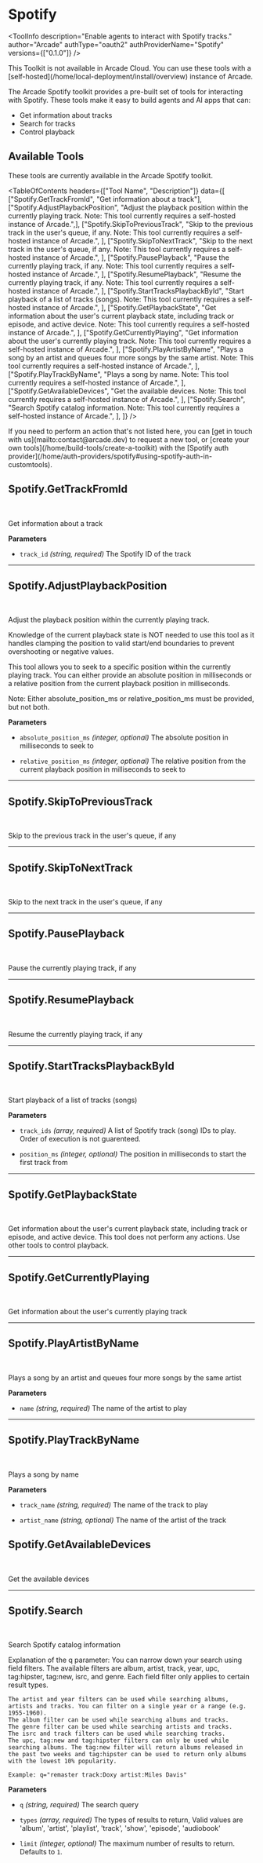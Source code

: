 # Spotify


<ToolInfo
  description="Enable agents to interact with Spotify tracks."
  author="Arcade"
  authType="oauth2"
  authProviderName="Spotify"
  versions={["0.1.0"]}
/>

<Warning>
  This Toolkit is not available in Arcade Cloud. You can use these tools with a [self-hosted](/home/local-deployment/install/overview) instance of Arcade.
</Warning>

<Badges repo="arcadeai/arcade_spotify" />

The Arcade Spotify toolkit provides a pre-built set of tools for interacting with Spotify. These tools make it easy to build agents and AI apps that can:

- Get information about tracks
- Search for tracks
- Control playback

## Available Tools

These tools are currently available in the Arcade Spotify toolkit.

<TableOfContents
  headers={["Tool Name", "Description"]}
  data={[
    ["Spotify.GetTrackFromId", "Get information about a track"],
    ["Spotify.AdjustPlaybackPosition", "Adjust the playback position within the currently playing track. Note: This tool currently requires a self-hosted instance of Arcade.",],
    ["Spotify.SkipToPreviousTrack", "Skip to the previous track in the user's queue, if any. Note: This tool currently requires a self-hosted instance of Arcade.", ],
    ["Spotify.SkipToNextTrack", "Skip to the next track in the user's queue, if any. Note: This tool currently requires a self-hosted instance of Arcade.", ],
    ["Spotify.PausePlayback", "Pause the currently playing track, if any. Note: This tool currently requires a self-hosted instance of Arcade.", ],
    ["Spotify.ResumePlayback", "Resume the currently playing track, if any. Note: This tool currently requires a self-hosted instance of Arcade.", ],
    ["Spotify.StartTracksPlaybackById", "Start playback of a list of tracks (songs). Note: This tool currently requires a self-hosted instance of Arcade.", ],
    ["Spotify.GetPlaybackState", "Get information about the user's current playback state, including track or episode, and active device. Note: This tool currently requires a self-hosted instance of Arcade.", ],
    ["Spotify.GetCurrentlyPlaying", "Get information about the user's currently playing track. Note: This tool currently requires a self-hosted instance of Arcade.", ],
    ["Spotify.PlayArtistByName", "Plays a song by an artist and queues four more songs by the same artist. Note: This tool currently requires a self-hosted instance of Arcade.", ],
    ["Spotify.PlayTrackByName", "Plays a song by name. Note: This tool currently requires a self-hosted instance of Arcade.", ],
    ["Spotify.GetAvailableDevices", "Get the available devices. Note: This tool currently requires a self-hosted instance of Arcade.", ],
    ["Spotify.Search", "Search Spotify catalog information. Note: This tool currently requires a self-hosted instance of Arcade.", ],
  ]}
/>

<Tip>
  If you need to perform an action that's not listed here, you can [get in touch
  with us](mailto:contact@arcade.dev) to request a new tool, or [create your
  own tools](/home/build-tools/create-a-toolkit) with the [Spotify auth
  provider](/home/auth-providers/spotify#using-spotify-auth-in-customtools).
</Tip>

## Spotify.GetTrackFromId

<br />
<TabbedCodeBlock
  tabs={[
    {
      label: "Call the Tool with User Authorization",
      content: {
        Python: [
          "/examples/integrations/mcp-servers/spotify/get_track_from_id_example_call_tool.py",
        ],
        JavaScript: [
          "/examples/integrations/mcp-servers/spotify/get_track_from_id_example_call_tool.js",
        ],
      },
    }
  ]}
/>

Get information about a track

**Parameters**

- `track_id` _(string, required)_ The Spotify ID of the track

---

## Spotify.AdjustPlaybackPosition

<br />
<TabbedCodeBlock
  tabs={[
    {
      label: "Call the Tool with User Authorization",
      content: {
        Python: [
          "/examples/integrations/mcp-servers/spotify/adjust_playback_position_example_call_tool.py",
        ],
        JavaScript: [
          "/examples/integrations/mcp-servers/spotify/adjust_playback_position_example_call_tool.js",
        ],
      },
    }
  ]}
/>

Adjust the playback position within the currently playing track.

Knowledge of the current playback state is NOT needed to use this tool as it handles clamping the position to valid start/end boundaries to prevent overshooting or negative values.

This tool allows you to seek to a specific position within the currently playing track. You can either provide an absolute position in milliseconds or a relative position from the current playback position in milliseconds.

Note: Either absolute_position_ms or relative_position_ms must be provided, but not both.

**Parameters**

- `absolute_position_ms` _(integer, optional)_ The absolute position in milliseconds to seek to

- `relative_position_ms` _(integer, optional)_ The relative position from the current playback position in milliseconds to seek to

---

## Spotify.SkipToPreviousTrack

<br />
<TabbedCodeBlock
  tabs={[
    {
      label: "Call the Tool with User Authorization",
      content: {
        Python: [
          "/examples/integrations/mcp-servers/spotify/skip_to_previous_track_example_call_tool.py",
        ],
        JavaScript: [
          "/examples/integrations/mcp-servers/spotify/skip_to_previous_track_example_call_tool.js",
        ],
      },
    }
  ]}
/>

Skip to the previous track in the user's queue, if any

---

## Spotify.SkipToNextTrack

<br />
<TabbedCodeBlock
  tabs={[
    {
      label: "Call the Tool with User Authorization",
      content: {
        Python: [
          "/examples/integrations/mcp-servers/spotify/skip_to_next_track_example_call_tool.py",
        ],
        JavaScript: [
          "/examples/integrations/mcp-servers/spotify/skip_to_next_track_example_call_tool.js",
        ],
      },
    }
  ]}
/>

Skip to the next track in the user's queue, if any

---

## Spotify.PausePlayback

<br />
<TabbedCodeBlock
  tabs={[
    {
      label: "Call the Tool with User Authorization",
      content: {
        Python: [
          "/examples/integrations/mcp-servers/spotify/pause_playback_example_call_tool.py",
        ],
        JavaScript: [
          "/examples/integrations/mcp-servers/spotify/pause_playback_example_call_tool.js",
        ],
      },
    }
  ]}
/>

Pause the currently playing track, if any

---

## Spotify.ResumePlayback

<br />
<TabbedCodeBlock
  tabs={[
    {
      label: "Call the Tool with User Authorization",
      content: {
        Python: [
          "/examples/integrations/mcp-servers/spotify/resume_playback_example_call_tool.py",
        ],
        JavaScript: [
          "/examples/integrations/mcp-servers/spotify/resume_playback_example_call_tool.js",
        ],
      },
    }
  ]}
/>

Resume the currently playing track, if any

---

## Spotify.StartTracksPlaybackById

<br />
<TabbedCodeBlock
  tabs={[
    {
      label: "Call the Tool with User Authorization",
      content: {
        Python: [
          "/examples/integrations/mcp-servers/spotify/start_tracks_playback_by_id_example_call_tool.py",
        ],
        JavaScript: [
          "/examples/integrations/mcp-servers/spotify/start_tracks_playback_by_id_example_call_tool.js",
        ],
      },
    }
  ]}
/>

Start playback of a list of tracks (songs)

**Parameters**

- `track_ids` _(array, required)_ A list of Spotify track (song) IDs to play. Order of execution is not guarenteed.

- `position_ms` _(integer, optional)_ The position in milliseconds to start the first track from

---

## Spotify.GetPlaybackState

<br />
<TabbedCodeBlock
  tabs={[
    {
      label: "Call the Tool with User Authorization",
      content: {
        Python: [
          "/examples/integrations/mcp-servers/spotify/get_playback_state_example_call_tool.py",
        ],
        JavaScript: [
          "/examples/integrations/mcp-servers/spotify/get_playback_state_example_call_tool.js",
        ],
      },
    }
  ]}
/>

Get information about the user's current playback state, including track or episode, and active device. This tool does not perform any actions. Use other tools to control playback.

---

## Spotify.GetCurrentlyPlaying

<br />
<TabbedCodeBlock
  tabs={[
    {
      label: "Call the Tool with User Authorization",
      content: {
        Python: [
          "/examples/integrations/mcp-servers/spotify/get_currently_playing_example_call_tool.py",
        ],
        JavaScript: [
          "/examples/integrations/mcp-servers/spotify/get_currently_playing_example_call_tool.js",
        ],
      },
    }
  ]}
/>

Get information about the user's currently playing track

---

## Spotify.PlayArtistByName

<br />
<TabbedCodeBlock
  tabs={[
    {
      label: "Call the Tool with User Authorization",
      content: {
        Python: [
          "/examples/integrations/mcp-servers/spotify/play_artist_by_name_example_call_tool.py",
        ],
        JavaScript: [
          "/examples/integrations/mcp-servers/spotify/play_artist_by_name_example_call_tool.js",
        ],
      },
    }
  ]}
/>

Plays a song by an artist and queues four more songs by the same artist

**Parameters**

- `name` _(string, required)_ The name of the artist to play

---

## Spotify.PlayTrackByName

<br />
<TabbedCodeBlock
  tabs={[
    {
      label: "Call the Tool with User Authorization",
      content: {
        Python: [
          "/examples/integrations/mcp-servers/spotify/play_track_by_name_example_call_tool.py",
        ],
        JavaScript: [
          "/examples/integrations/mcp-servers/spotify/play_track_by_name_example_call_tool.js",
        ],
      },
    }
  ]}
/>

Plays a song by name

**Parameters**

- `track_name` _(string, required)_ The name of the track to play

- `artist_name` _(string, optional)_ The name of the artist of the track

## Spotify.GetAvailableDevices

<br />
<TabbedCodeBlock
  tabs={[
    {
      label: "Call the Tool with User Authorization",
      content: {
        Python: [
          "/examples/integrations/mcp-servers/spotify/get_available_devices_example_call_tool.py",
        ],
        JavaScript: [
          "/examples/integrations/mcp-servers/spotify/get_available_devices_example_call_tool.js",
        ],
      },
    }
  ]}
/>

Get the available devices

---

## Spotify.Search

<br />
<TabbedCodeBlock
  tabs={[
    {
      label: "Call the Tool with User Authorization",
      content: {
        Python: [
          "/examples/integrations/mcp-servers/spotify/search_example_call_tool.py",
        ],
        JavaScript: [
          "/examples/integrations/mcp-servers/spotify/search_example_call_tool.js",
        ],
      },
    }
  ]}
/>

Search Spotify catalog information

Explanation of the q parameter: You can narrow down your search using field filters. The available filters are album, artist, track, year, upc, tag:hipster, tag:new, isrc, and genre. Each field filter only applies to certain result types.

    The artist and year filters can be used while searching albums, artists and tracks. You can filter on a single year or a range (e.g. 1955-1960).
    The album filter can be used while searching albums and tracks.
    The genre filter can be used while searching artists and tracks.
    The isrc and track filters can be used while searching tracks.
    The upc, tag:new and tag:hipster filters can only be used while searching albums. The tag:new filter will return albums released in the past two weeks and tag:hipster can be used to return only albums with the lowest 10% popularity.

    Example: q="remaster track:Doxy artist:Miles Davis"

**Parameters**

- `q` _(string, required)_ The search query

- `types` _(array, required)_ The types of results to return, Valid values are 'album', 'artist', 'playlist', 'track', 'show', 'episode', 'audiobook'

- `limit` _(integer, optional)_ The maximum number of results to return. Defaults to `1`.

<ToolFooter pipPackageName="arcade_spotify" />
